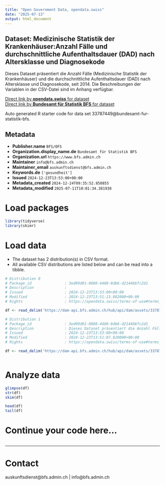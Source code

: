 ```yaml
---
title: "Open Government Data, opendata.swiss"
date: "2025-07-13"
output: html_document
---
```


## Dataset: Medizinische Statistik der Krankenhäuser:Anzahl Fälle und durchschnittliche Aufenthaltsdauer (DAD) nach Altersklasse und Diagnosekode

Dieses Dataset präsentiert die Anzahl Fälle (Medizinische Statistik der Krankenhäuser) und die durchschnittliche Aufenthaltsdauer (DAD) nach Altersklasse und Diagnosekode, seit 2014. Die Beschreibungen der Variablen in der CSV-Datei sind im Anhang verfügbar.

[Direct link by **opendata.swiss** for dataset](https://opendata.swiss/de/dataset/medizinische-statistik-der-krankenhauser-anzahl-falle-und-durchschnittliche-aufenthaltsdauer-da)<br>
[Direct link by **Bundesamt für Statistik BFS** for dataset](https://www.bfs.admin.ch/asset/de/su-d-14.04.01.02-ICD)

Auto generated R starter code for data set 33787449@bundesamt-fur-statistik-bfs.

## Metadata

- **Publisher.name** `BFS/OFS`
- **Organization.display_name.de** `Bundesamt für Statistik BFS`
- **Organization.url** `https://www.bfs.admin.ch`
- **Maintainer** `info@bfs.admin.ch`
- **Maintainer_email** `auskunftsdienst@bfs.admin.ch`
- **Keywords.de** `['gesundheit']`
- **Issued** `2024-12-23T13:53:00+00:00`
- **Metadata_created** `2024-12-24T09:35:52.850855`
- **Metadata_modified** `2025-07-11T10:01:34.381938`


# Load packages

```r

library(tidyverse)
library(skimr)

```

# Load data

-   The dataset has 2 distribution(s) in CSV format.
-   All available CSV distributions are listed below and can be read into a tibble.

```r

# Distribution 0
# Package_id               : 3ed99d01-0880-4480-8db6-d2144b6fc2d1
# Description              : 
# Issued                   : 2024-12-23T13:53:00+00:00
# Modified                 : 2024-12-23T13:51:13.882000+00:00
# Rights                   : https://opendata.swiss/terms-of-use#terms_by_ask

df <- read_delim('https://dam-api.bfs.admin.ch/hub/api/dam/assets/33787451/master')

# Distribution 1
# Package_id               : 3ed99d01-0880-4480-8db6-d2144b6fc2d1
# Description              : Dieses Dataset präsentiert die Anzahl Fälle (Medizinische Statistik der Krankenhäuser) und die durchschnittliche Aufenthaltsdauer (DAD) nach Altersklasse und Diagnosekode, seit 2014. Die Beschreibungen der Variablen in der CSV-Datei sind im Anhang verfügbar.
# Issued                   : 2024-12-23T13:53:00+00:00
# Modified                 : 2024-12-23T13:51:07.820000+00:00
# Rights                   : https://opendata.swiss/terms-of-use#terms_by_ask

df <- read_delim('https://dam-api.bfs.admin.ch/hub/api/dam/assets/33787452/master')



```

# Analyze data

```r

glimpse(df)
str(df)
skim(df)

head(df)
tail(df)

```

# Continue your code here...

```r

```

------------------------------------------------------------------------

# Contact

auskunftsdienst@bfs.admin.ch | info@bfs.admin.ch
